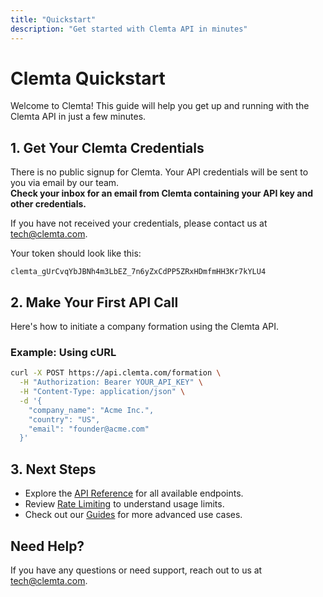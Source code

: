 ```yaml
---
title: "Quickstart"
description: "Get started with Clemta API in minutes"
---
```


# Clemta Quickstart

Welcome to Clemta! This guide will help you get up and running with the Clemta API in just a few minutes.

## 1. Get Your Clemta Credentials

There is no public signup for Clemta. Your API credentials will be sent to you via email by our team.  
**Check your inbox for an email from Clemta containing your API key and other credentials.**

If you have not received your credentials, please contact us at [tech@clemta.com](mailto:tech@clemta.com).

Your token should look like this:

`clemta_gUrCvqYbJBNh4m3LbEZ_7n6yZxCdPP5ZRxHDmfmHH3Kr7kYLU4`

## 2. Make Your First API Call

Here's how to initiate a company formation using the Clemta API.

### Example: Using cURL

```bash
curl -X POST https://api.clemta.com/formation \
  -H "Authorization: Bearer YOUR_API_KEY" \
  -H "Content-Type: application/json" \
  -d '{
    "company_name": "Acme Inc.",
    "country": "US",
    "email": "founder@acme.com"
  }'
```

## 3. Next Steps

- Explore the [API Reference](/api-reference) for all available endpoints.
- Review [Rate Limiting](/api-reference/rate-limiting) to understand usage limits.
- Check out our [Guides](/guides) for more advanced use cases.

## Need Help?

If you have any questions or need support, reach out to us at [tech@clemta.com](mailto:tech@clemta.com).
